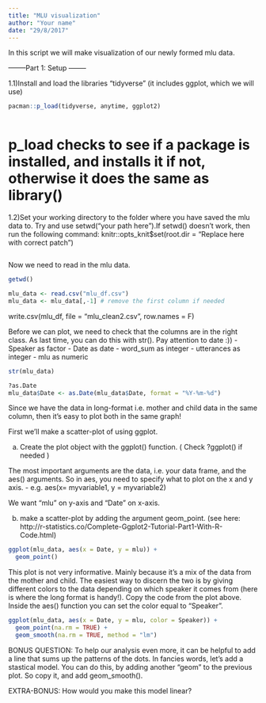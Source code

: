 ```yaml
---
title: "MLU visualization"
author: "Your name"
date: "29/8/2017"
---
```

  
In this script we will make visualization of our newly formed mlu data.


--------Part 1: Setup --------
  


1.1)Install and load the libraries "tidyverse" (it includes ggplot, which we will use)
```r
pacman::p_load(tidyverse, anytime, ggplot2)



```
# p_load checks to see if a package is installed, and installs it if not, otherwise it does the same as library()

1.2)Set your working directory to the folder where you have saved the mlu data to. Try and use setwd("your path here").If setwd() doesn't work, then run the following command: knitr::opts_knit$set(root.dir = "Replace here with correct patch")
```r



```


Now we need to read in the mlu data.

```r
getwd()

mlu_data <- read.csv("mlu_df.csv")
mlu_data <- mlu_data[,-1] # remove the first column if needed


```
write.csv(mlu_df, file = "mlu_clean2.csv", row.names = F)

Before we can plot, we need to check that the columns are in the right class. As last time, you can do this with str(). Pay attention to date :))
- Speaker as factor
- Date as date
- word_sum as integer
- utterances as integer
- mlu as numeric
```r
str(mlu_data)

?as.Date
mlu_data$Date <- as.Date(mlu_data$Date, format = "%Y-%m-%d")


```



Since we have the data in long-format i.e. mother and child data in the same column, then it's easy to plot both in the same graph!
  
First we'll make a scatter-plot of using ggplot. 

a. Create the plot object with the ggplot() function. ( Check ?ggplot() if needed )

The most important arguments are the data, i.e. your data frame, and the aes() arguments. So in aes, you need to specify what to plot on the x and y axis. 
  - e.g. aes(x= myvariable1, y = myvariable2)

We want "mlu" on y-axis and "Date" on x-axis. 

b. make a scatter-plot by adding the argument geom_point. (see here: http://r-statistics.co/Complete-Ggplot2-Tutorial-Part1-With-R-Code.html)


```r

ggplot(mlu_data, aes(x = Date, y = mlu)) +
  geom_point()


```


This plot is not very informative. Mainly because it's a mix of the data from the mother and child. The easiest way to discern the two is by giving different colors to the data depending on which speaker it comes from (here is where the long format is handy!).
Copy the code from the plot above. Inside the aes() function you can set the color equal to "Speaker".

```r

ggplot(mlu_data, aes(x = Date, y = mlu, color = Speaker)) +
  geom_point(na.rm = TRUE) +
  geom_smooth(na.rm = TRUE, method = "lm")

```

BONUS QUESTION:
  To help our analysis even more, it can be helpful to add a line that sums up the patterns of the dots. In fancies words, let's add a stastical model. You can do this, by adding another "geom" to the previous plot. So copy it, and add geom_smooth(). 
  
EXTRA-BONUS:
How would you make this model linear?

```r


```



